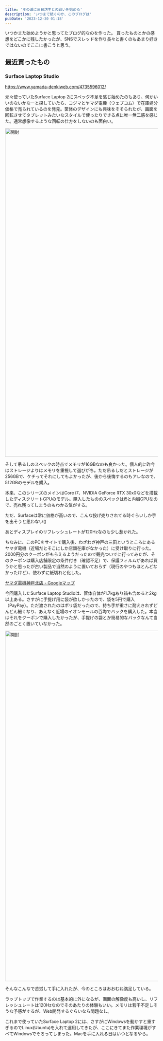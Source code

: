```yaml
---
title: '年の瀬に三日坊主との戦いを始める'
description: 'いつまで続くのか、このブログは'
pubDate: '2023-12-30 01:18'
---
```



いつかまた始めようかと思ってたブログ的なのを作った。
買ったものとかの感想をどこかに残したかったが、SNSでスレッドを作り長々と書くのもあまり好きではないのでここに書こうと思う。


## 最近買ったもの

### Surface Laptop Studio

https://www.yamada-denkiweb.com/4735596012/

元々使っていたSurface Laptop 2にスペック不足を感じ始めたのもあり、何かいいのないかなーと探していたら、コジマとヤマダ電機（ウェブコム）で在庫処分価格で売られているのを発見。筐体のデザインにも興味をそそられたが、画面を回転させてタブレットみたいなスタイルで使ったりできる点に唯一無二感を感じた。通常想像するような回転の仕方をしないのも面白い。

<Image src="https://asset2.asayake.dev/surface_laptop_unbox.jpg" alt="開封" width="1920" height="1080" />

そして吊るしのスペックの時点でメモリが16GBなのも良かった。個人的に昨今はストレージよりはメモリを重視して選びがち。ただ吊るしだとストレージが256GBで、ケチってそれにしてもよかったが、後から後悔するのもアレなので、512GBのモデルを購入。

本来、このシリーズのメインはCore i7、NVIDIA GeForce RTX 30x0などを搭載したディスクリートGPUのモデル。購入したもののスペックはi5と内臓GPUなので、売れ残ってしまうのもわかる気がする。

ただ、Surfaceは常に価格が高いので、こんな投げ売りされてる時ぐらいしか手を出そうと思わない()

あとディスプレイのリフレッシュレートが120Hzなのも少し惹かれた。

ちなみに、このPCをサイトで購入後、わざわざ神戸の三田というところにあるヤマダ電機（近場だとそこにしか店頭在庫がなかった）に受け取りに行った。2000円分のクーポンがもらえるようだったので観光ついでに行ってみたが、そのクーポンは購入店舗限定の条件付き（確認不足）で、保護フィルムがあれば買うかと思ったが古い製品で当然のように置いておらず（現行のやつもほとんどなかったけど）、使わずに紙切れと化した。

[ヤマダ電機神戸北店 - Googleマップ](https://maps.app.goo.gl/DEg3Wpk6RKKjJtqd7)

今回購入したSurface Laptop Studioは、筐体自体が1.7kgあり箱も含めると2kg以上ある。さすがに手提げ用に袋が欲しかったので、袋を5円で購入（PayPay）。ただ渡されたのはポリ袋だったので、持ち手が重さに耐えきれずどんどん細くなり、あえなく近場のイオンモールの百均でバックを購入した。本当はそれをクーポンで購入したかったが、手提げの袋とか簡易的なバックなんて当然のごとく置いていなかった。

<Image src="https://asset2.asayake.dev/_DSC1740.jpg" alt="開封" width="2048" height="1152"/>

そんなこんなで苦労して手に入れたが、今のところはおおむね満足している。

ラップトップで作業するのは基本的に外になるが、画面の解像度も高いし、リフレッシュレートは120Hzなのでそのあたりの体験もいい。メモリは若干不足しそうな予感がするが、Web開発するぐらいなら問題なし。

これまで使っていたSurface Laptop 2には、さすがにWindowsを動かすと重すぎるのでLinux(Ubuntu)を入れて運用してきたが、ここにきてまた作業環境がすべてWindowsでそろってしまった。Macを手に入れる日はいつとなるやら。
